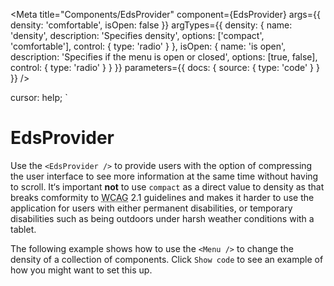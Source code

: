 
<Meta title="Components/EdsProvider"
  component={EdsProvider}
  args={{  density: 'comfortable', isOpen: false }}
  argTypes={{ 
    density: {
      name: 'density',
      description: 'Specifies density',
      options: ['compact', 'comfortable'],
      control: { type: 'radio' }
    },
    isOpen: {
      name: 'is open',
      description: 'Specifies if the menu is open or closed',
      options: [true, false],
      control: { type: 'radio' }
    }
  }}
  parameters={{ docs: { source: { type: 'code' } } }} />

  cursor: help;
`

# EdsProvider

Use the `<EdsProvider />` to provide users with the option of compressing the user interface to see more information at the same time without having to scroll.
It‘s important **not** to use `compact` as a direct value to density as that breaks comformity to <Abbr title="Web Content Accessibility Guidelines">WCAG</Abbr> 2.1 guidelines and makes it harder to use the application for users with either permanent disabilities, or temporary disabilities such as being outdoors under harsh weather conditions with a tablet.

The following example shows how to use the `<Menu />` to change the density of a collection of components. Click `Show code` to see an example of how you might want to set this up.

<Canvas>
  <Story story={stories.Default} />
</Canvas>

<ArgsTable of={EdsProvider} />
